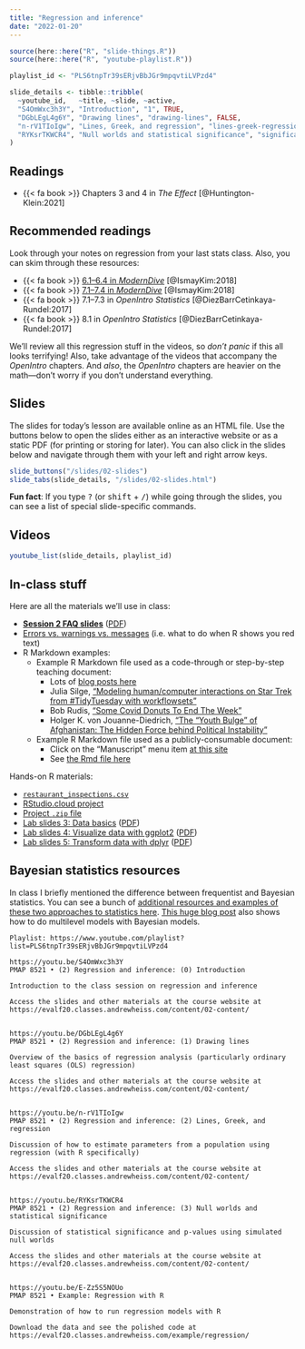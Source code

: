 ```yaml
---
title: "Regression and inference"
date: "2022-01-20"
---
```


```r
source(here::here("R", "slide-things.R"))
source(here::here("R", "youtube-playlist.R"))

playlist_id <- "PLS6tnpTr39sERjvBbJGr9mpqvtiLVPzd4"

slide_details <- tibble::tribble(
  ~youtube_id,   ~title, ~slide, ~active,
  "S4OmWxc3h3Y", "Introduction", "1", TRUE,
  "DGbLEgL4g6Y", "Drawing lines", "drawing-lines", FALSE,
  "n-rV1TIoIgw", "Lines, Greek, and regression", "lines-greek-regression", FALSE,
  "RYKsrTKWCR4", "Null worlds and statistical significance", "significance", FALSE
)
```

## Readings

- {{< fa book >}} Chapters 3 and 4 in *The Effect* [@Huntington-Klein:2021]


## Recommended readings

Look through your notes on regression from your last stats class. Also, you can skim through these resources:

- {{< fa book >}} [6.1–6.4 in *ModernDive*](https://moderndive.com/6-regression.html) [@IsmayKim:2018]
- {{< fa book >}} [7.1–7.4 in *ModernDive*](https://moderndive.com/7-multiple-regression.html) [@IsmayKim:2018]
- {{< fa book >}} 7.1–7.3 in *OpenIntro Statistics* [@DiezBarrCetinkaya-Rundel:2017]
- {{< fa book >}} 8.1 in *OpenIntro Statistics* [@DiezBarrCetinkaya-Rundel:2017]

We'll review all this regression stuff in the videos, so *don't panic* if this all looks terrifying! Also, take advantage of the videos that accompany the *OpenIntro* chapters. And *also*, the *OpenIntro* chapters are heavier on the math—don't worry if you don't understand everything.


## Slides

The slides for today's lesson are available online as an HTML file. Use the buttons below to open the slides either as an interactive website or as a static PDF (for printing or storing for later). You can also click in the slides below and navigate through them with your left and right arrow keys.

```r
slide_buttons("/slides/02-slides")
slide_tabs(slide_details, "/slides/02-slides.html")
```

:::{.callout-tip}
**Fun fact**: If you type <kbd>?</kbd> (or <kbd>shift</kbd> + <kbd>/</kbd>) while going through the slides, you can see a list of special slide-specific commands.
:::


## Videos

```r
youtube_list(slide_details, playlist_id)
```


## In-class stuff

Here are all the materials we'll use in class:

- [**Session 2 FAQ slides**](/slides/02-class.html) ([PDF](/slides/02-class.pdf))
- [Errors vs. warnings vs. messages](https://moderndive.com/1-getting-started.html#messages) (i.e. what to do when R shows you red text)
- R Markdown examples:
    - Example R Markdown file used as a code-through or step-by-step teaching document:
        - Lots of [blog posts here](https://www.andrewheiss.com/blog/)
        - Julia Silge, ["Modeling human/computer interactions on Star Trek from #TidyTuesday with workflowsets"](https://juliasilge.com/blog/star-trek/)
        - Bob Rudis, ["Some Covid Donuts To End The Week"](https://rud.is/b/2021/08/13/some-covid-donuts-to-end-the-week/)
        - Holger K. von Jouanne-Diedrich, ["The “Youth Bulge” of Afghanistan: The Hidden Force behind Political Instability"](https://blog.ephorie.de/the-youth-bulge-of-afghanistan-the-hidden-force-behind-political-instability)
    - Example R Markdown file used as a publicly-consumable document: 
        - Click on the "Manuscript" menu item [at this site](https://stats.andrewheiss.com/cautioning-canary/)
        - See [the Rmd file here](https://github.com/andrewheiss/cautioning-canary/blob/master/manuscript/manuscript.Rmd)

Hands-on R materials:

- [<i class="fas fa-file-csv"></i> `restaurant_inspections.csv`](https://vincentarelbundock.github.io/Rdatasets/csv/causaldata/restaurant_inspections.csv)
- [RStudio.cloud project](https://rstudio.cloud/spaces/205054/project/3437782)
- [Project `.zip` file](/projects/01-class.zip)
- [Lab slides 3: Data basics](/slides/01-class_03_data-basics.html) ([PDF](/slides/01-class_03_data-basics.pdf))
- [Lab slides 4: Visualize data with ggplot2](/slides/01-class_04_visualize-data.html) ([PDF](/slides/01-class_04_visualize-data.pdf))
- [Lab slides 5: Transform data with dplyr](/slides/01-class_05_transform-data.html) ([PDF](/slides/01-class_05_transform-data.pdf))


## Bayesian statistics resources

In class I briefly mentioned the difference between frequentist and Bayesian statistics. You can see a bunch of [additional resources and examples of these two approaches to statistics here](/resource/bayes/). [This huge blog post](https://www.andrewheiss.com/blog/2021/12/01/multilevel-models-panel-data-guide/) also shows how to do multilevel models with Bayesian models.


```verbatim
Playlist: https://www.youtube.com/playlist?list=PLS6tnpTr39sERjvBbJGr9mpqvtiLVPzd4

https://youtu.be/S4OmWxc3h3Y
PMAP 8521 • (2) Regression and inference: (0) Introduction

Introduction to the class session on regression and inference

Access the slides and other materials at the course website at https://evalf20.classes.andrewheiss.com/content/02-content/


https://youtu.be/DGbLEgL4g6Y
PMAP 8521 • (2) Regression and inference: (1) Drawing lines

Overview of the basics of regression analysis (particularly ordinary least squares (OLS) regression)

Access the slides and other materials at the course website at https://evalf20.classes.andrewheiss.com/content/02-content/

  
https://youtu.be/n-rV1TIoIgw
PMAP 8521 • (2) Regression and inference: (2) Lines, Greek, and regression

Discussion of how to estimate parameters from a population using regression (with R specifically)

Access the slides and other materials at the course website at https://evalf20.classes.andrewheiss.com/content/02-content/


https://youtu.be/RYKsrTKWCR4
PMAP 8521 • (2) Regression and inference: (3) Null worlds and statistical significance

Discussion of statistical significance and p-values using simulated null worlds

Access the slides and other materials at the course website at https://evalf20.classes.andrewheiss.com/content/02-content/


https://youtu.be/E-Zz5S5NOUo
PMAP 8521 • Example: Regression with R

Demonstration of how to run regression models with R

Download the data and see the polished code at https://evalf20.classes.andrewheiss.com/example/regression/
```
